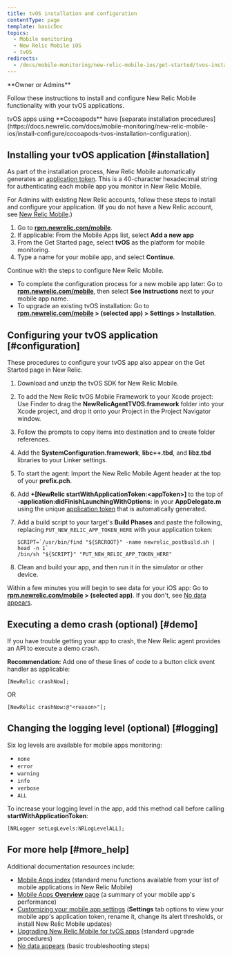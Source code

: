 ```yaml
---
title: tvOS installation and configuration
contentType: page
template: basicDoc
topics:
  - Mobile monitoring
  - New Relic Mobile iOS
  - tvOS
redirects:
  - /docs/mobile-monitoring/new-relic-mobile-ios/get-started/tvos-installation-configuration
---
```


<Callout variant="tip">
  **Owner or Admins**
</Callout>

Follow these instructions to install and configure New Relic Mobile functionality with your tvOS applications.

<Callout variant="tip">
  tvOS apps using **Cocoapods** have [separate installation procedures](https://docs.newrelic.com/docs/mobile-monitoring/new-relic-mobile-ios/install-configure/cocoapods-tvos-installation-configuration).
</Callout>

## Installing your tvOS application [#installation]

As part of the installation process, New Relic Mobile automatically generates an [application token](/docs/mobile-apps/viewing-your-application-token). This is a 40-character hexadecimal string for authenticating each mobile app you monitor in New Relic Mobile.

For Admins with existing New Relic accounts, follow these steps to install and configure your application. (If you do not have a New Relic account, see [New Relic Mobile](/docs/mobile-apps/new-relic-for-mobile-apps).)

1. Go to **[rpm.newrelic.com/mobile](https://rpm.newrelic.com/mobile)**.
2. If applicable: From the Mobile Apps list, select <Icon name="fe-plus-circle"/>
   **Add a new app**
3. From the Get Started page, select **tvOS** as the platform for mobile monitoring.
4. Type a name for your mobile app, and select **Continue**.

Continue with the steps to configure New Relic Mobile.

* To complete the configuration process for a new mobile app later: Go to **[rpm.newrelic.com/mobile](https://rpm.newrelic.com/mobile)**, then select **See Instructions** next to your mobile app name.
* To upgrade an existing tvOS installation: Go to **[rpm.newrelic.com/mobile](https://rpm.newrelic.com/mobile) > (selected app) > Settings > Installation**.

## Configuring your tvOS application [#configuration]

These procedures to configure your tvOS app also appear on the Get Started page in New Relic.

1. Download and unzip the tvOS SDK for New Relic Mobile.
2. To add the New Relic tvOS Mobile Framework to your Xcode project: Use Finder to drag the **NewRelicAgentTVOS.framework** folder into your Xcode project, and drop it onto your Project in the Project Navigator window.
3. Follow the prompts to copy items into destination and to create folder references.
4. Add the **SystemConfiguration.framework**, **libc++.tbd**, and **libz.tbd** libraries to your Linker settings.
5. To start the agent: Import the New Relic Mobile Agent header at the top of your **prefix.pch**.
6. Add **+\[NewRelic startWithApplicationToken:&lt;appToken>]** to the top of **-application:didFinishLaunchingWithOptions:** in your **AppDelegate.m** using the unique [application token](/docs/mobile-apps/viewing-your-application-token) that is automatically generated.
7. Add a build script to your target's **Build Phases** and paste the following, replacing `PUT_NEW_RELIC_APP_TOKEN_HERE` with your application token:

   ```
   SCRIPT=`/usr/bin/find "${SRCROOT}" -name newrelic_postbuild.sh | head -n 1`
   /bin/sh "${SCRIPT}" "PUT_NEW_RELIC_APP_TOKEN_HERE"
   ```
8. Clean and build your app, and then run it in the simulator or other device.

Within a few minutes you will begin to see data for your iOS app: Go to **[rpm.newrelic.com/mobile](https://rpm.newrelic.com/mobile) > (selected app)**. If you don't, see [No data appears](/docs/mobile-monitoring/mobile-monitoring-installation/ios/no-data-appears-ios).

## Executing a demo crash (optional) [#demo]

If you have trouble getting your app to crash, the New Relic agent provides an API to execute a demo crash.

**Recommendation:** Add one of these lines of code to a button click event handler as applicable:

```
[NewRelic crashNow];
```

OR

```
[NewRelic crashNow:@"<reason>"];
```

## Changing the logging level (optional) [#logging]

Six log levels are available for mobile apps monitoring:

* `none`
* `error`
* `warning`
* `info`
* `verbose`
* `ALL`

To increase your logging level in the app, add this method call before calling **startWithApplicationToken**:

```
[NRLogger setLogLevels:NRLogLevelALL];
```

## For more help [#more_help]

Additional documentation resources include:

* [Mobile Apps index](/docs/mobile-apps/mobile-apps-menu) (standard menu functions available from your list of mobile applications in New Relic Mobile)
* [Mobile Apps **Overview** page](/docs/mobile-apps/mobile-apps-dashboard) (a summary of your mobile app's performance)
* [Customizing your mobile app settings](/docs/mobile-apps/customizing-your-mobile-app-settings) (**Settings** tab options to view your mobile app's application token, rename it, change its alert thresholds, or install New Relic Mobile updates)
* [Upgrading New Relic Mobile for tvOS apps](https://docs.newrelic.com/docs/mobile-monitoring/new-relic-mobile-ios/install-configure/upgrading-new-relic-mobiles-tvos-sdk) (standard upgrade procedures)
* [No data appears](/docs/mobile-monitoring/mobile-monitoring-installation/ios/no-data-appears-ios) (basic troubleshooting steps)
